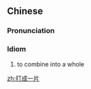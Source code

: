 ==Chinese==
{{zh-forms|type=112}}

===Pronunciation===
{{zh-pron
|m=dǎ chéng 一piàn
|c=daa2 sing4 jat1 pin3
|cat=id
}}

===Idiom===
{{zh-idiom}}

# to combine into a whole

[[zh:打成一片]]